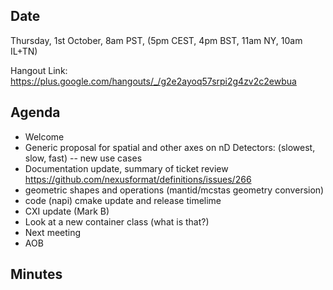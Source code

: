 ==Date==

Thursday, 1st October, 8am PST, (5pm CEST, 4pm BST, 11am NY, 10am IL+TN)

Hangout Link: https://plus.google.com/hangouts/_/g2e2ayoq57srpi2g4zv2c2ewbua

==Agenda==

* Welcome
* Generic proposal for spatial and other axes on nD Detectors: (slowest, slow, fast) -- new use cases
* Documentation update, summary of ticket review https://github.com/nexusformat/definitions/issues/266
* geometric shapes and operations (mantid/mcstas geometry conversion)
* code (napi) cmake update and release timelime
* CXI update (Mark B)
* Look at a new container class (what is that?)
* Next meeting
* AOB

==Minutes==